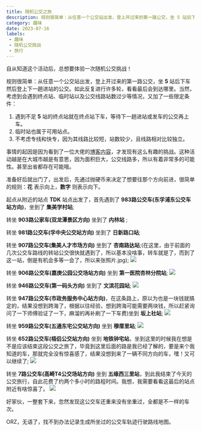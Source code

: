 ```yaml
---
title: 随机公交之旅
description: 规则很简单：从任意一个公交站出发，登上开过来的第一路公交，坐 5 站后下车然后登上下一趟进站的公交。如此反复进行许多轮，看看最后会到达哪里。
category: 趣味
date: 2023-07-16
labels:
 - 趣味
 - 随机公交挑战
 - 旅行
---
```

自从知道这个活动后，总想要体验一次随机公交挑战！

规则很简单：从任意一个公交站出发，登上开过来的第一路公交，坐 **5** 站后下车然后登上下一趟进站的公交。如此反复进行许多轮，看看最后会到达哪里。当然，考虑到会遇到终点站、临时站以及公交线路站数过少等情况，又加了一些限定条件：

1. 遇到不足 **5** 站的终点站就在终点站下车，等待下一趟进站或发车的公交再上车。
2. 临时站也属于可用站点。
3. 不考虑专线和快专，因为其线路比较短，站数较少，且线路相对比较独立。

事情的起因是因为看到了一位大佬的[博客内容](https://nano.ac/posts/b56e5c40/)，才发现有这么有趣的挑战。这种活动越是在大城市越是有意思，因为面积巨大，公交线路多，所以有着非常多的可能性。甚至出省都存在可能哦。

准备好后就出门了，出发后，先通过抛硬币来决定了想要往那个方向前进，很简单的规则：**花** 表示向上，**数字** 则表示向下。

起点从附近的站点 **TDK** 站点出发了，首先遇到了 **983路公交车(东孚浦东公交车站方向)**，坐到了 **集美学村站**;

转坐 **903路公家车(双龙潭景区方向)** 坐到了 **内林站** ;

转坐 **981路公交车(孚中央公交站方向)** 坐到了 **日新路口站**;

转坐 **907路公交车(集美人才市场方向)** 坐到了 **杏南路达站**;(在这里，由于前面的几次公交车路线的转站公交很快就遇到了，所以基本没啥事，转车就是了，而到了这一站，倒是有机会多等一会了，所以来张照片.jpg);
![](https://onoex-img.oss-cn-beijing.aliyuncs.com/images/202412081808215.jpg)

转坐 **906路公交车(嘉庚公园公交场站方向)** 坐到 **第一医院杏林分院站**;
![](https://onoex-img.oss-cn-beijing.aliyuncs.com/images/202412081808210.jpg)

转坐 **946路公交车(第一码头方向)** 坐到了 **文滨花园站**;
![](https://onoex-img.oss-cn-beijing.aliyuncs.com/images/202412081808214.jpg)

转坐 **947路公交车(市政务服务中心站方向)**，在这条路上，原以为也是一块钱就搞定的，结果没想到跨海了，根据以往经验，想到跨海可能需要两块钱，所以赶紧询问了一下师傅验证了一下，麻溜的再补刷了一下车费)坐到 **坂上社站**;
![](https://onoex-img.oss-cn-beijing.aliyuncs.com/images/202412081808217.jpg)

转坐 **959路公交车(五通东宅公交站方向)** 坐到 **穆厝里站**;
![](https://onoex-img.oss-cn-beijing.aliyuncs.com/images/202412081808216.jpg)

转坐 **652路公交车(梧侣公交站方向)** 坐到 **地铁钟宅站**，坐到这里的时候我在想是不是应该结束这段公交之旅了，毕竟到这里后面的路是我已经了解的，要是来个我知道的车，那就完全没有惊喜感了，结果没想到来了一辆不同方向的车，嘿！又可以继续了;
![](https://onoex-img.oss-cn-beijing.aliyuncs.com/images/202412081808212.jpg)

转坐 **7路公交车(高崎T4公交场站方向)** 坐到 **五缘西三里站**，到此我结束了今天的公交旅行，自此花费了约两个多小时的路程时间。我想，我需要看看这最后的站点附近有啥惊喜了。
![](https://onoex-img.oss-cn-beijing.aliyuncs.com/images/202412081808213.jpg)

好家伙，一整套下来，忽然发现这公交车还重来没有坐重过，全都是不一样的车次。

ORZ，无语了，找不到办法记录生成所坐过的公交车轨迹行驶路线地图。
